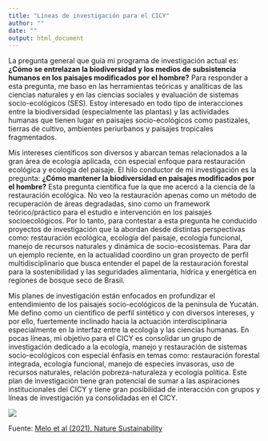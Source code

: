 ```yaml
---
title: "Lineas de investigación para el CICY"
author: ""
date: ""
output: html_document
---
```



La pregunta general que guía mi programa de investigación actual es: **¿Cómo se entrelazan la biodiversidad y los medios de subsistencia humanos en los paisajes modificados por el hombre?** Para responder a esta pregunta, me baso en las herramientas teóricas y analíticas de las ciencias naturales y en las ciencias sociales y evaluación de sistemas socio-ecológicos (SES). Estoy interesado en todo tipo de interacciones entre la biodiversidad (especialmente las plantas) y las actividades humanas que tienen lugar en paisajes socio-ecológicos como pastizales, tierras de cultivo, ambientes periurbanos y paisajes tropicales fragmentados.

Mis intereses científicos son diversos y abarcan temas relacionados a la gran área de ecología aplicada, con especial enfoque para restauración ecológica y ecología del paisaje. El hilo conductor de mi investigación es la pregunta: **¿Cómo mantener la biodiversidad en paisajes modificados por el hombre?** Esta pregunta científica fue la que me acercó a la ciencia de la restauración ecológica. No veo la restauración apenas como un método de recuperación de áreas degradadas, sino como un framework teórico/práctico para el estudio e intervención en los paisajes socioecológicos. Por lo tanto, para contestar a esta pregunta he conducido proyectos de investigación que la abordan desde distintas perspectivas como: restauración ecológica, ecología del paisaje, ecología funcional, manejo de recursos naturales y dinámica de socio-ecosistemas. Para dar un ejemplo reciente, en la actualidad coordino un gran proyecto de perfil multidisciplinario que busca entender el papel de la restauración forestal para la sostenibilidad y las seguridades alimentaria, hídrica y energética en regiones de bosque seco de Brasil. 

Mis planes de investigación están enfocados en profundizar el entendimiento de los paisajes socio-ecológicos de la península de Yucatán. Me defino como un científico de perfil sintético y con diversos intereses, y por ello, fuertemente inclinado hacia la actuación interdisciplinaria especialmente en la interfaz entre la ecología y las ciencias humanas. En pocas líneas, mi objetivo para el CICY es consolidar un grupo de investigación dedicado a la ecología, manejo y restauración de sistemas socio-ecológicos con especial énfasis en temas como: restauración forestal integrada, ecología funcional, manejo de especies invasoras, uso de recursos naturales, relación pobreza-naturaleza y ecología política. Este plan de investigación tiene gran potencial de sumar a las aspiraciones institucionales del CICY y tiene gran posibilidad de interacción con grupos y líneas de investigación ya consolidadas en el CICY.

<img src=images/wef.png>

Fuente: [Melo et al (2021). Nature Sustainability](https://www.nature.com/articles/s41893-020-00608-z)


